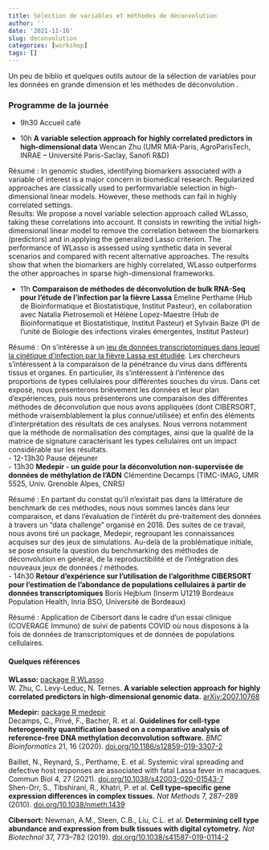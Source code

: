 ```yaml
---
title: Sélection de variables et méthodes de déconvolution
author: ''
date: '2021-11-16'
slug: deconvolution
categories: [workshop]
tags: []
---
```


Un peu de biblio et quelques outils autour de la sélection de variables pour les données en grande dimension et les méthodes de déconvolution .

### Programme de la journée

-   9h30 Accueil café

-   10h **A variable selection approach for highly correlated predictors in high-dimensional data** Wencan Zhu (UMR MIA-Paris, AgroParisTech, INRAE -- Université Paris-Saclay, Sanofi R&D)

Résumé : In genomic studies, identifying biomarkers associated with a variable of interest is a major concern in biomedical research. Regularized approaches are classically used to performvariable selection in high-dimensional linear models. However, these methods can fail in highly correlated settings.\
Results: We propose a novel variable selection approach called WLasso, taking these correlations into account. It consists in rewriting the initial high-dimensional linear model to remove the correlation between the biomarkers (predictors) and in applying the generalized Lasso criterion. The performance of WLasso is assessed using synthetic data in several scenarios and compared with recent alternative approaches. The results show that when the biomarkers are highly correlated, WLasso outperforms the other approaches in sparse high-dimensional frameworks.

-   11h **Comparaison de méthodes de déconvolution de bulk RNA-Seq pour l'étude de l'infection par la fièvre Lassa** Emeline Perthame (Hub de Bioinformatique et Biostatistique, Institut Pasteur), en collaboration avec Natalia Pietrosemoli et Hélène Lopez-Maestre (Hub de Bioinformatique et Biostatistique, Institut Pasteur) et Sylvain Baize (PI de l'unité de Biologie des infections virales émergentes, Institut Pasteur)

Résumé : On s'intéresse à un [jeu de données transcriptomiques dans lequel la cinétique d'infection par la fièvre Lassa est étudiée](https://doi.org/10.1038/s42003-020-01543-7). Les chercheurs s'intéressent à la comparaison de la pénétrance du virus dans différents tissus et organes. En particulier, ils s'intéressent à l'inférence des proportions de types cellulaires pour différentes souches du virus. Dans cet exposé, nous présenterons brièvement les données et leur plan d'expériences, puis nous présenterons une comparaison des différentes méthodes de déconvolution que nous avons appliquées (dont CIBERSORT, méthode vraisemblablement la plus connue/utilisée) et enfin des éléments d'interprétation des résultats de ces analyses. Nous verrons notamment que la méthode de normalisation des comptages, ainsi que la qualité de la matrice de signature caractérisant les types cellulaires ont un impact considérable sur les résultats.\
- 12-13h30 Pause déjeuner\
- 13h30 **Medepir - un guide pour la déconvolution non-supervisée de données de méthylation de l'ADN** Clémentine Decamps (TIMC-IMAG, UMR 5525, Univ. Grenoble Alpes, CNRS)

Résumé : En partant du constat qu'il n'existait pas dans la littérature de benchmark de ces méthodes, nous nous sommes lancés dans leur comparaison, et dans l'évaluation de l'intérêt du pré-traitement des données à travers un "data challenge" organisé en 2018. Des suites de ce travail, nous avons tiré un package, Medepir, regroupant les connaissances acquises sur des jeux de simulations. Au-delà de la problématique initiale, se pose ensuite la question du benchmarking des méthodes de déconvolution en général, de la reproductibilité et de l'intégration des nouveaux jeux de données / méthodes.\
- 14h30 **Retour d'expérience sur l'utilisation de l'algorithme CIBERSORT pour l'estimation de l'abondance de populations cellulaires à partir de données transcriptomiques** Boris Hejblum (Inserm U1219 Bordeaux Population Health, Inria BSO, Université de Bordeaux)

Résumé : Application de Cibersort dans le cadre d'un essai clinique (COVERAGE Immuno) de suivi de patients COVID où nous disposons à la fois de données de transcriptomiques et de données de populations cellulaires.

#### Quelques références

**WLasso:** [package R WLasso](https://cran.r-project.org/package=WLasso/)\
W. Zhu, C. Levy-Leduc, N. Ternes. **A variable selection approach for highly correlated predictors in high-dimensional genomic data.** [arXiv:2007.10768](https://arxiv.org/abs/2007.10768)

**Medepir:** [package R medepir](https://github.com/bcm-uga/medepir)\
Decamps, C., Privé, F., Bacher, R. et al. **Guidelines for cell-type heterogeneity quantification based on a comparative analysis of reference-free DNA methylation deconvolution software.** *BMC Bioinformatics* 21, 16 (2020). [doi.org/10.1186/s12859-019-3307-2](https://doi.org/10.1186/s12859-019-3307-2)

Baillet, N., Reynard, S., Perthame, E. et al. Systemic viral spreading and defective host responses are associated with fatal Lassa fever in macaques. Commun Biol 4, 27 (2021). [doi.org/10.1038/s42003-020-01543-7](https://doi.org/10.1038/s42003-020-01543-7)\
Shen-Orr, S., Tibshirani, R., Khatri, P. et al. **Cell type--specific gene expression differences in complex tissues.** *Nat Methods* 7, 287--289 (2010). [doi.org/10.1038/nmeth.1439](https://doi.org/10.1038/nmeth.1439)

**Cibersort:** Newman, A.M., Steen, C.B., Liu, C.L. et al. **Determining cell type abundance and expression from bulk tissues with digital cytometry.** *Nat Biotechnol* 37, 773--782 (2019). [doi.org/10.1038/s41587-019-0114-2](https://doi.org/10.1038/s41587-019-0114-2)
